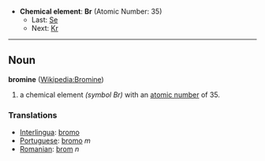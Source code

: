 *'''Chemical element''': '''Br''' (Atomic Number: 35)
**Last: [[Selenium|Se]]
**Next: [[Krypton|Kr]]
----
== Noun ==
'''bromine''' ([[en:Bromine|Wikipedia:Bromine]])

# a chemical element ''(symbol Br)'' with an [[atomic number]] of 35.

===Translations===
*[[Interlingua]]: [[bromo]]
*[[Portuguese]]: [[bromo]] ''m''
*[[Romanian]]: [[brom]] ''n''